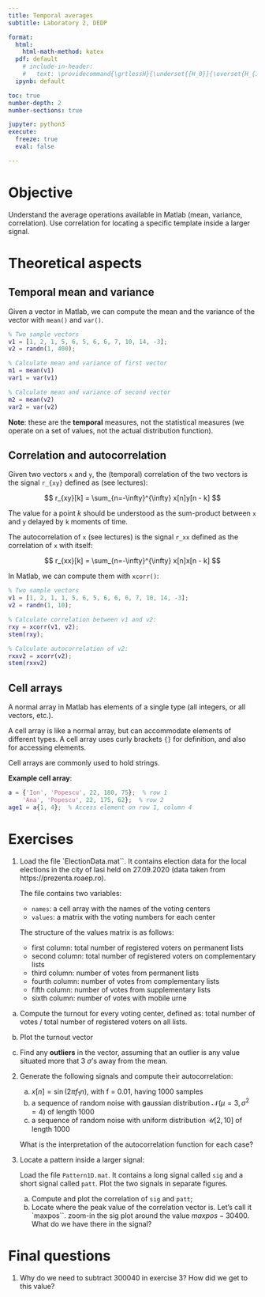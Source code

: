 ```yaml
---
title: Temporal averages
subtitle: Laboratory 2, DEDP

format:
  html:
    html-math-method: katex
  pdf: default
    # include-in-header:
    #   text: \providecommand{\grtlessH}{\underset{{H_0}}{\overset{H_{1}}{\gtrless}}}
  ipynb: default

toc: true
number-depth: 2
number-sections: true

jupyter: python3
execute:
  freeze: true
  eval: false

---
```


# Objective

Understand the average operations available in Matlab (mean, variance, correlation).
Use correlation for locating a specific template inside a larger signal.

# Theoretical aspects

## Temporal mean and variance

Given a vector in Matlab, we can compute the mean and the variance of the vector with `mean()` and `var()`.

```matlab
% Two sample vectors
v1 = [1, 2, 1, 5, 6, 5, 6, 6, 7, 10, 14, -3];
v2 = randn(1, 400);

% Calculate mean and variance of first vector
m1 = mean(v1)
var1 = var(v1)

% Calculate mean and variance of second vector
m2 = mean(v2)
var2 = var(v2)
```

**Note**: these are the **temporal** measures, not the statistical measures (we operate on a set of values, not the actual distribution function).

## Correlation and autocorrelation

Given two vectors `x` and `y`, the (temporal) correlation of the two vectors is the signal `r_{xy}` defined as (see lectures):

$$ r_{xy}[k] = \sum_{n=-\infty}^{\infty} x[n]y[n - k] $$

The value for a point $k$ should be understood as the sum-product between `x` and `y` delayed by `k` moments of time.

The autocorrelation of `x` (see lectures) is the signal `r_xx` defined as the correlation of `x` with itself:

$$ r_{xx}[k] = \sum_{n=-\infty}^{\infty} x[n]x[n - k] $$

In Matlab, we can compute them with `xcorr()`:

```matlab
% Two sample vectors
v1 = [1, 2, 1, 1, 5, 6, 5, 6, 6, 6, 7, 10, 14, -3];
v2 = randn(1, 10);

% Calculate correlation between v1 and v2:
rxy = xcorr(v1, v2);
stem(rxy);

% Calculate autocorrelation of v2:
rxxv2 = xcorr(v2);
stem(rxxv2)
```

## Cell arrays

A normal array in Matlab has elements of a single type (all integers, or all vectors, etc.).

A cell array is like a normal array, but can accommodate elements of different types. A cell array uses curly brackets `{}` for definition, and also for accessing elements.

Cell arrays are commonly used to hold strings.

**Example cell array**:
```matlab
a = {'Ion', 'Popescu', 22, 180, 75};  % row 1
    'Ana', 'Popescu', 22, 175, 62};  % row 2
age1 = a{1, 4};  % Access element on row 1, column 4
```

# Exercises

1. Load the file `ElectionData.mat``. It contains election data for the local elections in the city of Iasi held on 27.09.2020 (data taken from https://prezenta.roaep.ro).

   The file contains two variables:

   - `names`: a cell array with the names of the voting centers
   - `values`: a matrix with the voting numbers for each center

   The structure of the values matrix is as follows:

   - first column: total number of registered voters on permanent lists
   - second column: total number of registered voters on complementary lists
   - third column: number of votes from permanent lists
   - fourth column: number of votes from complementary lists
   - fifth column: number of votes from supplementary lists
   - sixth column: number of votes with mobile urne

a. Compute the turnout for every voting center, defined as: total number of votes / total number of registered voters on all lists.

b. Plot the turnout vector

c. Find any **outliers** in the vector, assuming that an outlier is any value situated
      more that 3 $\sigma$'s away from the mean.

2. Generate the following signals and compute their autocorrelation:

   a. $x[n] = \sin(2 \pi f_1 n)$, with f = 0.01, having 1000 samples
   b. a sequence of random noise with gaussian distribution $\mathcal{N}(\mu = 3, \sigma^2 = 4)$ of length 1000
   c. a sequence of random noise with uniform distribution $\mathcal{U} [2, 10]$ of length 1000

   What is the interpretation of the autocorrelation function for each case?

3. Locate a pattern inside a larger signal:

   Load the file `Pattern1D.mat`. It contains a long signal called `sig` and a short signal called `patt`. Plot the two signals in separate figures.

   a. Compute and plot the correlation of `sig` and `patt`;
   b. Locate where the peak value of the correlation vector is. Let's call it `maxpos``. zoom-in the sig plot around the value $maxpos-30400$. What do we have there in the signal?

# Final questions

1. Why do we need to subtract 300040 in exercise 3? How did we get to this value?
